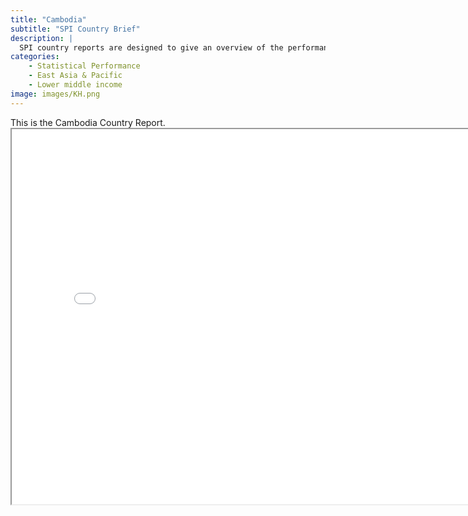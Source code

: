```yaml
---
title: "Cambodia"
subtitle: "SPI Country Brief"
description: |
  SPI country reports are designed to give an overview of the performance of Cambodia.
categories:
    - Statistical Performance
    - East Asia & Pacific
    - Lower middle income
image: images/KH.png
---
```


This is the Cambodia Country Report.
<iframe src="charts/Cambodia_chart.html" width="800" height="600"></iframe>

